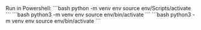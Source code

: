 
<Tabs>
  <TabItem value="Windows" label="Windows" default>
    Run in Powershell:
    ```bash
    python -m venv env
    source env/Scripts/activate
    ```
  </TabItem>
  <TabItem value="MacOS" label="MacOS">
    ```bash
    python3 -m venv env
    source env/bin/activate
    ```
  </TabItem>
  <TabItem value="Linux" label="Linux">
    ```bash
    python3 -m venv env
    source env/bin/activate
    ```
  </TabItem>
</Tabs>